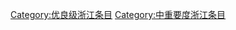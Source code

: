 {{Articles by Quality and Importance|project=浙江|template=浙江专题|_bottom=true|articleonly=true|dispzero=no|linkstyle=}}
[[Category:优良级浙江条目|Category:优良级浙江条目]]
[[Category:中重要度浙江条目|Category:中重要度浙江条目]]